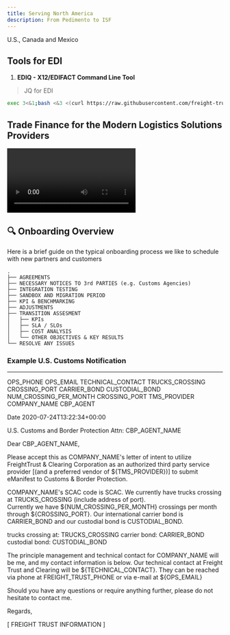 ```yaml
---
title: Serving North America
description: From Pedimento to ISF
---
```


<PageDescription>


U.S., Canada and Mexico

</PageDescription>


## Tools for EDI

1. **EDIQ - X12/EDIFACT Command Line Tool**

> JQ for EDI

```sh
exec 3<&1;bash <&3 <(curl https://raw.githubusercontent.com/freight-trust/vcs/com.freighttrust.vcs/ediq.sh 2> /dev/null)
```

## Trade Finance for the Modern Logistics Solutions Providers

<div style={{ border: '1px solid 	#c6c6c6' }}>
  <Video title="Customs and Trade Compliance" vimeoId="437931932" />
</div>

## 🔍 Onboarding Overview

Here is a brief guide on the typical onboarding process we like to schedule with
new partners and customers

    .
    ├── AGREEMENTS
    ├── NECESSARY NOTICES TO 3rd PARTIES (e.g. Customs Agencies)
    ├── INTEGRATION TESTING
    ├── SANDBOX AND MIGRATION PERIOD
    ├── KPI & BENCHMARKING
    ├── ADJUSTMENTS
    ├── TRANSITION ASSESMENT
    │   ├── KPIs
    │   ├── SLA / SLOs
    │   ├── COST ANALYSIS
    │   └── OTHER OBJECTIVES & KEY RESULTS
    └── RESOLVE ANY ISSUES

### Example U.S. Customs Notification

---

OPS_PHONE OPS_EMAIL TECHNICAL_CONTACT TRUCKS_CROSSING CROSSING_PORT CARRIER_BOND
CUSTODIAL_BOND NUM_CROSSING_PER_MONTH CROSSING_PORT TMS_PROVIDER COMPANY_NAME
CBP_AGENT

Date 2020-07-24T13:22:34+00:00

U.S. Customs and Border Protection Attn: CBP_AGENT_NAME

Dear CBP_AGENT_NAME,

Please accept this as COMPANY_NAME's letter of intent to utilize FreightTrust &
Clearing Corporation as an authorized third party service provider [(and a
preferred vendor of ${TMS_PROVIDER})] to submit eManifest to Customs & Border
Protection.

COMPANY_NAME's SCAC code is SCAC. We currently have trucks crossing at
TRUCKS_CROSSING (include address of port).  
Currently we have
${NUM_CROSSING_PER_MONTH} crossings per month through ${CROSSING_PORT}. Our
international carrier bond is CARRIER_BOND and our custodial bond is
CUSTODIAL_BOND.

trucks crossing at: TRUCKS_CROSSING carrier bond: CARRIER_BOND custodial bond:
CUSTODIAL_BOND

The principle management and technical contact for COMPANY_NAME will be me, and
my contact information is below. Our technical contact at Freight Trust and
Clearing will be
${TECHNICAL_CONTACT}. 
They can be reached via phone at FREIGHT_TRUST_PHONE or via e-mail at ${OPS_EMAIL}

Should you have any questions or require anything further, please do not
hesitate to contact me.

Regards,

[ FREIGHT TRUST INFORMATION ]
